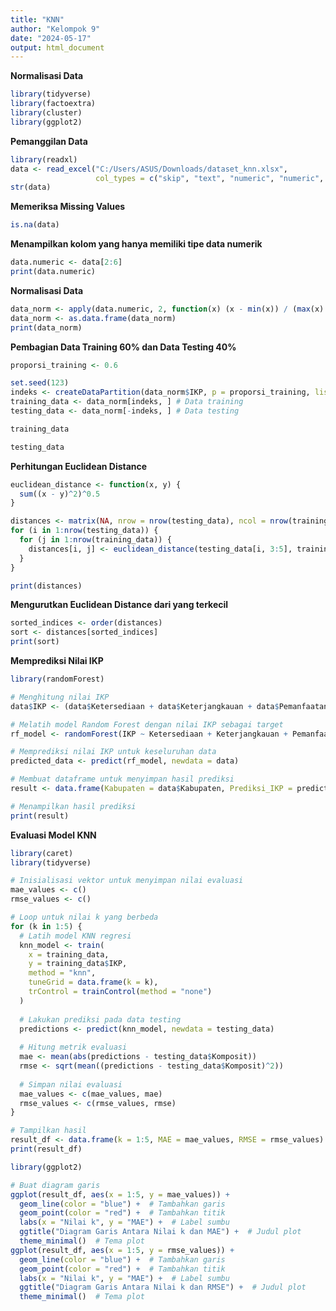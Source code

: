---
title: "KNN"
author: "Kelompok 9"
date: "2024-05-17"
output: html_document
---

**Normalisasi Data**

```{r}
library(tidyverse)
library(factoextra)
library(cluster)
library(ggplot2)
```

**Pemanggilan Data**

```{r}
library(readxl)
data <- read_excel("C:/Users/ASUS/Downloads/dataset_knn.xlsx", 
                   col_types = c("skip", "text", "numeric", "numeric", "numeric", "numeric", "numeric"))
str(data)
```

**Memeriksa Missing Values**

```{r}
is.na(data)
```

**Menampilkan kolom yang hanya memiliki tipe data numerik**

```{r}
data.numeric <- data[2:6]
print(data.numeric)
```

**Normalisasi Data**

```{r}
data_norm <- apply(data.numeric, 2, function(x) (x - min(x)) / (max(x) - min(x)))
data_norm <- as.data.frame(data_norm)
print(data_norm)
```

**Pembagian Data Training 60% dan Data Testing 40%**

```{r}
proporsi_training <- 0.6
```

```{r}
set.seed(123) 
indeks <- createDataPartition(data_norm$IKP, p = proporsi_training, list = FALSE)
training_data <- data_norm[indeks, ] # Data training
testing_data <- data_norm[-indeks, ] # Data testing
```

```{r}
training_data
```

```{r}
testing_data
```

**Perhitungan Euclidean Distance**

```{r}
euclidean_distance <- function(x, y) {
  sum((x - y)^2)^0.5
}

distances <- matrix(NA, nrow = nrow(testing_data), ncol = nrow(training_data))
for (i in 1:nrow(testing_data)) {
  for (j in 1:nrow(training_data)) {
    distances[i, j] <- euclidean_distance(testing_data[i, 3:5], training_data[j, 3:5])
  }
}

print(distances)
```

**Mengurutkan Euclidean Distance dari yang terkecil**

```{r}
sorted_indices <- order(distances)
sort <- distances[sorted_indices]
print(sort)
```

**Memprediksi Nilai IKP**

```{r}
library(randomForest)

# Menghitung nilai IKP
data$IKP <- (data$Ketersediaan + data$Keterjangkauan + data$Pemanfaatan) / 3

# Melatih model Random Forest dengan nilai IKP sebagai target
rf_model <- randomForest(IKP ~ Ketersediaan + Keterjangkauan + Pemanfaatan, data = data)

# Memprediksi nilai IKP untuk keseluruhan data
predicted_data <- predict(rf_model, newdata = data)

# Membuat dataframe untuk menyimpan hasil prediksi
result <- data.frame(Kabupaten = data$Kabupaten, Prediksi_IKP = predicted_data)

# Menampilkan hasil prediksi
print(result)
```

**Evaluasi Model KNN**

```{r}
library(caret)
library(tidyverse)

# Inisialisasi vektor untuk menyimpan nilai evaluasi
mae_values <- c()
rmse_values <- c()

# Loop untuk nilai k yang berbeda
for (k in 1:5) {
  # Latih model KNN regresi
  knn_model <- train(
    x = training_data,
    y = training_data$IKP,
    method = "knn",
    tuneGrid = data.frame(k = k),
    trControl = trainControl(method = "none")
  )
  
  # Lakukan prediksi pada data testing
  predictions <- predict(knn_model, newdata = testing_data)
  
  # Hitung metrik evaluasi
  mae <- mean(abs(predictions - testing_data$Komposit))
  rmse <- sqrt(mean((predictions - testing_data$Komposit)^2))
  
  # Simpan nilai evaluasi
  mae_values <- c(mae_values, mae)
  rmse_values <- c(rmse_values, rmse)
}

# Tampilkan hasil
result_df <- data.frame(k = 1:5, MAE = mae_values, RMSE = rmse_values)
print(result_df)
```

```{r}
library(ggplot2)

# Buat diagram garis
ggplot(result_df, aes(x = 1:5, y = mae_values)) +
  geom_line(color = "blue") +  # Tambahkan garis
  geom_point(color = "red") +  # Tambahkan titik
  labs(x = "Nilai k", y = "MAE") +  # Label sumbu
  ggtitle("Diagram Garis Antara Nilai k dan MAE") +  # Judul plot
  theme_minimal()  # Tema plot
ggplot(result_df, aes(x = 1:5, y = rmse_values)) +
  geom_line(color = "blue") +  # Tambahkan garis
  geom_point(color = "red") +  # Tambahkan titik
  labs(x = "Nilai k", y = "MAE") +  # Label sumbu
  ggtitle("Diagram Garis Antara Nilai k dan RMSE") +  # Judul plot
  theme_minimal()  # Tema plot
```
